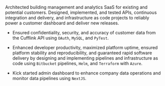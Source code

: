 :::: { #mve .experience experience-item="mve" }

Architected building management and analytics SaaS for existing and potential
customers.
Designed, implemented, and tested APIs, continuous integration and
delivery, and infrastructure as code projects to reliably power a customer
dashboard and deliver new releases.

- Ensured confidentiality, security, and accuracy of customer data from the
  Cufflink API using `OAuth`, `MySQL`, and `PyTest`.

- Enhanced developer productivity,
  maximized platform uptime,
  ensured platform stability and reproducibility,
  and guaranteed rapid software delivery by designing and
  implementing pipelines and infrastructure as code using
  `Bitbucket` pipelines, `Helm`, and `Terraform` with `Azure`.

- Kick started admin dashboard to enhance company data operations and monitor
  data pipelines using `NextJS`.

::::
